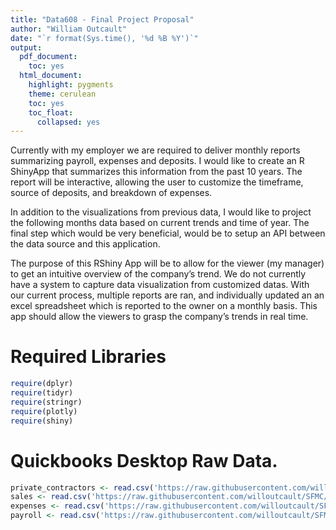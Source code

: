 ---
title: "Data608 - Final Project Proposal"
author: "William Outcault"
date: "`r format(Sys.time(), '%d %B %Y')`"
output:
  pdf_document:
    toc: yes
  html_document:
    highlight: pygments
    theme: cerulean
    toc: yes
    toc_float:
      collapsed: yes
---

Currently with my employer we are required to deliver monthly reports summarizing payroll, expenses and deposits. I would like to create an R ShinyApp that summarizes this information from the past 10 years. The report will be interactive, allowing the user to customize the timeframe, source of deposits, and breakdown of expenses. 

In addition to the visualizations from previous data, I would like to project the following months data based on current trends and time of year. The final step which would be very beneficial, would be to setup an API between the data source and this application.

The purpose of this RShiny App will be to allow for the viewer (my manager) to get an intuitive overview of the company's trend. We do not currently have a system to capture data visualization from customized datas. With our current process, multiple reports are ran, and individually updated an an excel spreadsheet which is reported to the owner on a monthly basis. This app should allow the viewers to grasp the company's trends in real time.

# Required Libraries

```{r message=FALSE}
require(dplyr)
require(tidyr)
require(stringr)
require(plotly)
require(shiny)
```

# Quickbooks Desktop Raw Data.

```{r}
private_contractors <- read.csv('https://raw.githubusercontent.com/willoutcault/SFMC/master/1099.csv', TRUE)
sales <- read.csv('https://raw.githubusercontent.com/willoutcault/SFMC/master/allsales.csv', TRUE)
expenses <- read.csv('https://raw.githubusercontent.com/willoutcault/SFMC/master/expenses.csv', TRUE)
payroll <- read.csv('https://raw.githubusercontent.com/willoutcault/SFMC/master/payroll.csv', TRUE)

```
